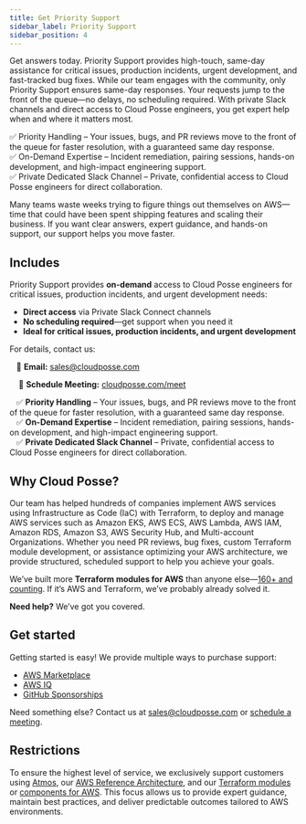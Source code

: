 ```yaml
---
title: Get Priority Support
sidebar_label: Priority Support
sidebar_position: 4
---
```


<Intro>
Get answers today. Priority Support provides high-touch, same-day assistance for critical issues, production incidents, urgent development, and fast-tracked bug fixes. While our team engages with the community, only Priority Support ensures same-day responses.  Your requests jump to the front of the queue—no delays, no scheduling required. With private Slack channels and direct access to Cloud Posse engineers, you get expert help when and where it matters most.
</Intro>

✅ Priority Handling – Your issues, bugs, and PR reviews move to the front of the queue for faster resolution, with a guaranteed same day response.<br/>
✅ On-Demand Expertise – Incident remediation, pairing sessions, hands-on development, and high-impact engineering support.<br/>
✅ Private Dedicated Slack Channel – Private, confidential access to Cloud Posse engineers for direct collaboration.<br/>

Many teams waste weeks trying to figure things out themselves on AWS—time that could have been spent shipping features and scaling their business. If you want clear answers, expert guidance, and hands-on support, our support helps you move faster.

## Includes

Priority Support provides **on-demand** access to Cloud Posse engineers for critical issues, production incidents, and urgent development needs:

- **Direct access** via Private Slack Connect channels
- **No scheduling required**—get support when you need it
- **Ideal for critical issues, production incidents, and urgent development**

For details, contact us:

&nbsp;&nbsp;&nbsp;📧 **Email:** [sales@cloudposse.com](mailto:sales@cloudposse.com)

&nbsp;&nbsp;&nbsp;&nbsp;📅 **Schedule Meeting:** [cloudposse.com/meet](https://cloudposse.com/meet)

&nbsp;&nbsp;&nbsp;✅ **Priority Handling** – Your issues, bugs, and PR reviews move to the front of the queue for faster resolution, with a guaranteed same day response.<br/>
&nbsp;&nbsp;&nbsp;✅ **On-Demand Expertise** – Incident remediation, pairing sessions, hands-on development, and high-impact engineering support.<br/>
&nbsp;&nbsp;&nbsp;✅ **Private Dedicated Slack Channel** – Private, confidential access to Cloud Posse engineers for direct collaboration.<br/>

## Why Cloud Posse?

Our team has helped hundreds of companies implement AWS services using Infrastructure as Code (IaC) with Terraform, to deploy and manage AWS services such as Amazon EKS, AWS ECS, AWS Lambda, AWS IAM, Amazon RDS, Amazon S3, AWS Security Hub, and Multi-account Organizations. Whether you need PR reviews, bug fixes, custom Terraform module development, or assistance optimizing your AWS architecture, we provide structured, scheduled support to help you achieve your goals.

We’ve built more **Terraform modules for AWS** than anyone else—[160+ and counting](https://github.com/cloudposse/).  If it’s AWS and Terraform, we’ve probably already solved it.

**Need help?** We’ve got you covered.


## Get started

Getting started is easy! We provide multiple ways to purchase support:

- [AWS Marketplace](https://aws.amazon.com/marketplace/pp/prodview-wkic4l2koj3l6)
- [AWS IQ](https://cloudposse.com/awsiq)
- [GitHub Sponsorships](https://github.com/sponsors/cloudposse)

Need something else? Contact us at [sales@cloudposse.com](mailto:sales@cloudposse.com) or [schedule a meeting](https://cloudposse.com/meet).

## Restrictions

To ensure the highest level of service, we exclusively support customers using [Atmos](https://atmos.tools), our [AWS Reference Architecture](https://docs.cloudposse.com), and our [Terraform modules](https://docs.cloudposse.com/modules/) or [components for AWS](https://docs.cloudposse.com/components/). This focus allows us to provide expert guidance, maintain best practices, and deliver predictable outcomes tailored to AWS environments.
